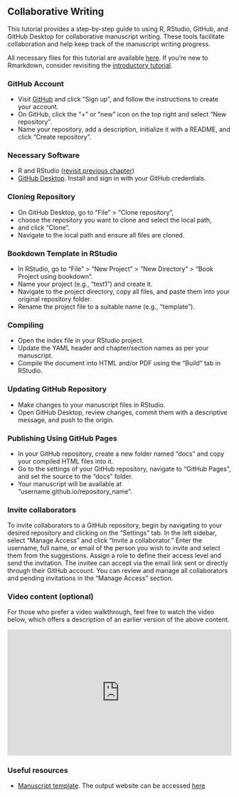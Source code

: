 ## Collaborative Writing {.unnumbered}

This tutorial provides a step-by-step guide to using R, RStudio, GitHub, and GitHub Desktop for collaborative manuscript writing. These tools facilitate collaboration and help keep track of the manuscript writing progress.

All necessary files for this tutorial are available [here](https://github.com/ehsanx/EpiMethods/tree/main/Data/reporting). If you're new to Rmarkdown, consider revisiting the [introductory tutorial](wrangling6.html).

### GitHub Account

-   Visit [GitHub](https://github.com/) and click "Sign up", and follow the instructions to create your account.
-   On GitHub, click the "+" or "new" icon on the top right and select "New repository".
-   Name your repository, add a description, initialize it with a README, and click "Create repository".

### Necessary Software

-   R and RStudio ([revisit previous chapter](wrangling1a.html))
-   [GitHub Desktop](https://desktop.github.com/). Install and sign in with your GitHub credentials.

### Cloning Repository

-   On GitHub Desktop, go to "File" \> "Clone repository",
-   choose the repository you want to clone and select the local path,
-   and click "Clone".
-   Navigate to the local path and ensure all files are cloned.

### Bookdown Template in RStudio

-   In RStudio, go to "File" \> "New Project" \> "New Directory" \> "Book Project using bookdown".
-   Name your project (e.g., "test1") and create it.
-   Navigate to the project directory, copy all files, and paste them into your original repository folder.
-   Rename the project file to a suitable name (e.g., "template").

### Compiling

-   Open the index file in your RStudio project.
-   Update the YAML header and chapter/section names as per your manuscript.
-   Compile the document into HTML and/or PDF using the "Build" tab in RStudio.

### Updating GitHub Repository

-   Make changes to your manuscript files in RStudio.
-   Open GitHub Desktop, review changes, commit them with a descriptive message, and push to the origin.

### Publishing Using GitHub Pages

-   In your GitHub repository, create a new folder named "docs" and copy your compiled HTML files into it.
-   Go to the settings of your GitHub repository, navigate to "GitHub Pages", and set the source to the "docs" folder.
-   Your manuscript will be available at "username.github.io/repository_name".

### Invite collaborators

To invite collaborators to a GitHub repository, begin by navigating to your desired repository and clicking on the "Settings" tab. In the left sidebar, select "Manage Access" and click "Invite a collaborator." Enter the username, full name, or email of the person you wish to invite and select them from the suggestions. Assign a role to define their access level and send the invitation. The invitee can accept via the email link sent or directly through their GitHub account. You can review and manage all collaborators and pending invitations in the "Manage Access" section.

### Video content (optional)

::: callout-tip
For those who prefer a video walkthrough, feel free to watch the video below, which offers a description of an earlier version of the above content.
:::

::: {style="position: relative; padding-bottom: 56.25%; height: 0; overflow: hidden;"}
<iframe src="https://www.youtube.com/embed/pKV1mp-AcJw" style="position: absolute; top: 0; left: 0; width: 100%; height: 100%; border:0;" allowfullscreen>

</iframe>
:::

### Useful resources

-   [Manuscript template](https://github.com/ehsanx/manuscript-colab-tools-for-new-users). The output website can be accessed [here](https://ehsanx.github.io/manuscript-colab-tools-for-new-users/)
